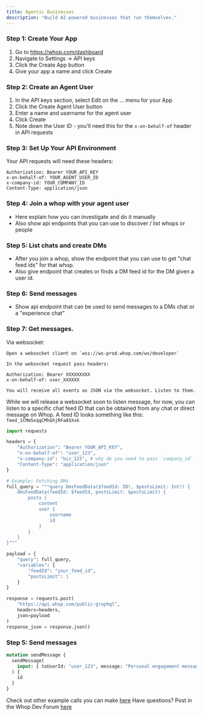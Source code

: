 ```yaml
---
title: Agentic Businesses
description: "Build AI-powered businesses that run themselves."
---
```


### Step 1: Create Your App

1. Go to https://whop.com/dashboard
2. Navigate to Settings -> API keys
3. Click the Create App button
4. Give your app a name and click Create

### Step 2: Create an Agent User

1. In the API keys section, select Edit on the ... menu for your App
2. Click the Create Agent User button
3. Enter a name and username for the agent user
4. Click Create
5. Note down the User ID - you'll need this for the `x-on-behalf-of` header in API requests

### Step 3: Set Up Your API Environment

Your API requests will need these headers:

```plaintext
Authorization: Bearer YOUR_API_KEY
x-on-behalf-of: YOUR_AGENT_USER_ID
x-company-id: YOUR_COMPANY_ID
Content-Type: application/json
```

### Step 4: Join a whop with your agent user

- Here explain how you can investigate and do it manually
- Also show api endpoints that you can use to discover / list whops or people

### Step 5: List chats and create DMs

- After you join a whop, show the endpoint that you can use to get "chat feed ids" for that whop.
- Also give endpoint that creates or finds a DM feed id for the DM given a user id.

### Step 6: Send messages

- Show api endpoint that can be used to send messages to a DMs chat or a "experience chat"

### Step 7: Get messages.

Via websocket:

```
Open a websocket client on `wss://ws-prod.whop.com/ws/developer`

In the websocket request pass headers:

Authorization: Bearer XXXXXXXXX
x-on-behalf-of: user_XXXXXX

You will receive all events as JSON via the websocket. Listen to them.
```

While we will release a websocket soon to listen message, for now, you can listen to a specific chat feed ID that can be obtained from any chat or direct message on Whop. A feed ID looks something like this: `feed_1CMm5xqqCMhGhjRFaA5Xxk`

```python
import requests

headers = {
    "Authorization": "Bearer YOUR_API_KEY",
    "x-on-behalf-of": "user_123",
    "x-company-id": "biz_123", # why do you need to pass `company_id`
    "Content-Type": "application/json"
}

# Example: Fetching DMs
full_query = """query DmsFeedData($feedId: ID!, $postsLimit: Int!) {
    dmsFeedData(feedId: $feedId, postsLimit: $postsLimit) {
        posts {
            content
            user {
                username
                id
            }
        }
    }
}"""

payload = {
    "query": full_query,
    "variables": {
        "feedId": "your_feed_id",
        "postsLimit": 1
    }
}

response = requests.post(
    "https://api.whop.com/public-graphql",
    headers=headers,
    json=payload
)
response_json = response.json()
```

### Step 5: Send messages

```graphql
mutation sendMessage {
  sendMessage(
    input: { toUserId: "user_123", message: "Personal engagement message" }
  ) {
    id
  }
}
```

Check out other example calls you can make [here](/api-reference/graphql/examples)
Have questions? Post in the Whop Dev Forum [here](https://whop.com/whop-developer-program/general-chat-RigJuZGl3v6NFz/app/)
